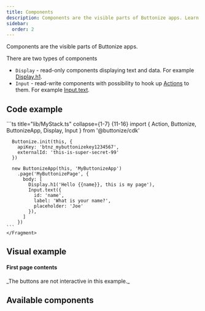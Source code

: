 ```yaml
---
title: Components
description: Components are the visible parts of Buttonize apps. Learn more how Buttonize Components work.
sidebar:
  order: 2
---
```



<FrameworkSelect />

Components are the visible parts of Buttonize apps.

There are two types of components

- `Display` - read-only components displaying text and data. For example [Display.h1](/components/displayh1/).
- `Input` - read-write components with possibility to hook up [Actions](/core-concepts/actions/) to them. For example [Input.text](/components/input-text/).

## Code example

<FrameworkContent>
  <Fragment slot="cdk">
    ```ts title="lib/MyStack.ts" collapse={1-7} {11-16}
    import { Action, Buttonize, ButtonizeApp, Display, Input } from '@buttonize/cdk'

      Buttonize.init(this, {
        apiKey: 'btnz_mybuttonizekey1234567',
        externalId: 'this-is-super-secret-99'
      })

      new ButtonizeApp(this, 'MyButtonizeApp')
        .page('MyButtonizePage', {
          body: [
            Display.h1('Hello {{name}}, this is my page'),
            Input.text({
              id: 'name',
              label: 'What is your name?',
              placeholder: 'Joe'
            }),
          ]
        })
    ```
    </Fragment>

</FrameworkContent>

## Visual example

#### First page contents

<span class="block py-2 text-sm text-gray-500">
	_The buttons are not interactive in this example._
</span>
<ComponentDemo
	height={200}
	components={[
		{
			typeName: 'display.h1',
			props: {
				label: 'Hello {{name}}, this is my page'
			}
		},
		{
			typeName: 'input.text',
			props: {
				id: 'name',
				label: 'What is your name?',
				placeholder: 'Joe'
			}
		}
	]}
/>

## Available components

<PagesList idPrefix="components/" />
